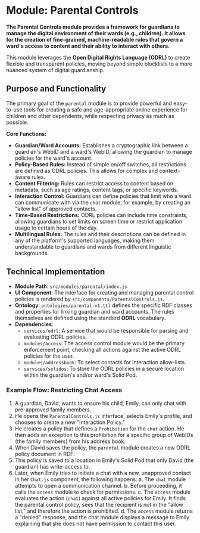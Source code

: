 # Module: Parental Controls

**The Parental Controls module provides a framework for guardians to manage the digital environment of their wards (e.g., children). It allows for the creation of fine-grained, machine-readable rules that govern a ward's access to content and their ability to interact with others.**

This module leverages the **Open Digital Rights Language (ODRL)** to create flexible and transparent policies, moving beyond simple blocklists to a more nuanced system of digital guardianship.

## Purpose and Functionality

The primary goal of the `parental` module is to provide powerful and easy-to-use tools for creating a safe and age-appropriate online experience for children and other dependents, while respecting privacy as much as possible.

**Core Functions:**
-   **Guardian/Ward Accounts:** Establishes a cryptographic link between a guardian's WebID and a ward's WebID, allowing the guardian to manage policies for the ward's account.
-   **Policy-Based Rules:** Instead of simple on/off switches, all restrictions are defined as ODRL policies. This allows for complex and context-aware rules.
-   **Content Filtering:** Rules can restrict access to content based on metadata, such as age ratings, content tags, or specific keywords.
-   **Interaction Control:** Guardians can define policies that limit who a ward can communicate with via the `chat` module, for example, by creating an "allow list" of approved contacts.
-   **Time-Based Restrictions:** ODRL policies can include time constraints, allowing guardians to set limits on screen time or restrict application usage to certain hours of the day.
-   **Multilingual Rules:** The rules and their descriptions can be defined in any of the platform's supported languages, making them understandable to guardians and wards from different linguistic backgrounds.

## Technical Implementation

-   **Module Path**: `src/modules/parental/index.js`
-   **UI Component**: The interface for creating and managing parental control policies is rendered by `src/components/ParentalControls.js`.
-   **Ontology**: `ontologies/parental-v1.ttl` defines the specific RDF classes and properties for linking guardian and ward accounts. The rules themselves are defined using the standard **ODRL** vocabulary.
-   **Dependencies**:
    -   `services/odrl`: A service that would be responsible for parsing and evaluating ODRL policies.
    -   `modules/access`: The access control module would be the primary enforcement point, checking all actions against the active ODRL policies for the user.
    -   `modules/addressbook`: To select contacts for interaction allow-lists.
    -   `services/solidos`: To store the ODRL policies in a secure location within the guardian's and/or ward's Solid Pod.

### Example Flow: Restricting Chat Access

1.  A guardian, David, wants to ensure his child, Emily, can only chat with pre-approved family members.
2.  He opens the `ParentalControls.js` interface, selects Emily's profile, and chooses to create a new "Interaction Policy."
3.  He creates a policy that defines a `Prohibition` for the `chat` action. He then adds an exception to this prohibition for a specific group of WebIDs (the family members) from his address book.
4.  When David saves the policy, the `parental` module creates a new ODRL policy document in RDF.
5.  This policy is saved to a location in Emily's Solid Pod that only David (the guardian) has write-access to.
6.  Later, when Emily tries to initiate a chat with a new, unapproved contact in her `Chat.js` component, the following happens:
    a. The `chat` module attempts to open a communication channel.
    b. Before proceeding, it calls the `access` module to check for permissions.
    c. The `access` module evaluates the action (`chat`) against all active policies for Emily. It finds the parental control policy, sees that the recipient is not in the "allow list," and therefore the action is prohibited.
    d. The `access` module returns a "denied" response, and the chat module displays a message to Emily explaining that she does not have permission to contact this user.
